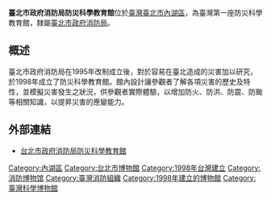 {{unreferenced|time=2018-05-22T13:15:00+00:00}}
{{Infobox Museum
 |name          = 臺北市政府消防局防災科學教育館<br/><font size="-1">Fire Safety Museum of Taipei City Fire Department </font>
 |image         = File:TCFD Fire Safety Museum main entrance 20160925.jpg
 |imagesize     = 
 |caption       = 
 |map_type      = 
 |map_caption   = 
 |latitude      = 
 |longitude     = 
 |established   = 1998年11月
 |dissolved     = 
 |location      = {{TWN}}11472 [[臺北市|臺北市]][[內湖區|內湖區]]成功路二段376號
 |type          = 公立，科學博物館
 |visitors      = 
 |director      = 
 |curator       = 
 |publictransit = 
 |website       = https://fsm.119.gov.taipei/
}}

'''臺北市政府消防局防災科學教育館'''位於[[臺灣|臺灣]][[臺北市|臺北市]][[內湖區|內湖區]]，為臺灣第一座防災科學教育館，隸屬[[臺北市政府消防局|臺北市政府消防局]]。

==概述==
臺北市政府消防局在1995年改制成立後，對於容易在臺北造成的災害加以研究，於1998年成立了防災科學教育館。館內設計讓參觀者了解各項災害的歷史及特性，並模擬災害發生之狀況，供參觀者實際體驗，以增加防火、防洪、防震、防颱等相關知識，以提昇災害的應變能力。

==外部連結==
*[https://fsm.119.gov.taipei/ 台北市政府消防局防災科學教育館] {{Wayback|url=https://fsm.119.gov.taipei/ |date=20191107111913 }}

{{台灣博物館}}
{{Museum-stub}}
[[Category:內湖區|Category:內湖區]]
[[Category:台北市博物館|Category:台北市博物館]]
[[Category:1998年台灣建立|Category:1998年台灣建立]]
[[Category:消防博物馆|Category:消防博物馆]]
[[Category:臺灣消防組織|Category:臺灣消防組織]]
[[Category:1998年建立的博物館|Category:1998年建立的博物館]]
[[Category:臺灣科學博物館|Category:臺灣科學博物館]]